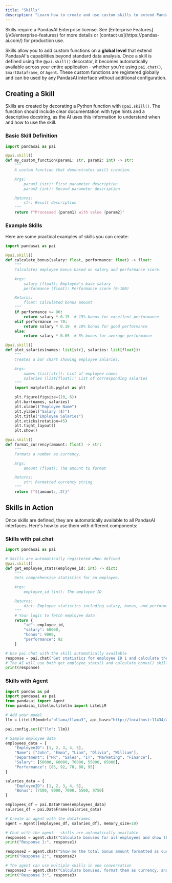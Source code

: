 ```yaml
---
title: "Skills"
description: "Learn how to create and use custom skills to extend PandasAI's capabilities"
---
```


<Note title="Enterprise Feature">
Skills require a PandasAI Enterprise license. See [Enterprise Features](/v3/enterprise-features) for more details or [contact us](https://pandas-ai.com/) for production use.
</Note>

Skills allow you to add custom functions on a **global level** that extend PandasAI's capabilities beyond standard data analysis. Once a skill is defined using the `@pai.skill()` decorator, it becomes automatically available across your entire application - whether you're using `pai.chat()`, `SmartDataframe`, or `Agent`. These custom functions are registered globally and can be used by any PandasAI interface without additional configuration.

## Creating a Skill

Skills are created by decorating a Python function with `@pai.skill()`. The function should include clear documentation with type hints and a descriptive docstring, as the AI uses this information to understand when and how to use the skill.

### Basic Skill Definition

```python
import pandasai as pai

@pai.skill()
def my_custom_function(param1: str, param2: int) -> str:
    """
    A custom function that demonstrates skill creation.

    Args:
        param1 (str): First parameter description
        param2 (int): Second parameter description

    Returns:
        str: Result description
    """
    return f"Processed {param1} with value {param2}"
```

### Example Skills

Here are some practical examples of skills you can create:

```python
import pandasai as pai

@pai.skill()
def calculate_bonus(salary: float, performance: float) -> float:
    """
    Calculates employee bonus based on salary and performance score.

    Args:
        salary (float): Employee's base salary
        performance (float): Performance score (0-100)

    Returns:
        float: Calculated bonus amount
    """
    if performance >= 90:
        return salary * 0.15  # 15% bonus for excellent performance
    elif performance >= 70:
        return salary * 0.10  # 10% bonus for good performance
    else:
        return salary * 0.05  # 5% bonus for average performance

@pai.skill()
def plot_salaries(names: list[str], salaries: list[float]):
    """
    Creates a bar chart showing employee salaries.

    Args:
        names (list[str]): List of employee names
        salaries (list[float]): List of corresponding salaries
    """
    import matplotlib.pyplot as plt

    plt.figure(figsize=(10, 6))
    plt.bar(names, salaries)
    plt.xlabel("Employee Name")
    plt.ylabel("Salary ($)")
    plt.title("Employee Salaries")
    plt.xticks(rotation=45)
    plt.tight_layout()
    plt.show()

@pai.skill()
def format_currency(amount: float) -> str:
    """
    Formats a number as currency.

    Args:
        amount (float): The amount to format

    Returns:
        str: Formatted currency string
    """
    return f"${amount:,.2f}"
```

## Skills in Action

Once skills are defined, they are automatically available to all PandasAI interfaces. Here's how to use them with different components:

### Skills with pai.chat

```python
import pandasai as pai

# Skills are automatically registered when defined
@pai.skill()
def get_employee_stats(employee_id: int) -> dict:
    """
    Gets comprehensive statistics for an employee.

    Args:
        employee_id (int): The employee ID

    Returns:
        dict: Employee statistics including salary, bonus, and performance
    """
    # Your logic to fetch employee data
    return {
        "id": employee_id,
        "salary": 60000,
        "bonus": 9000,
        "performance": 92
    }

# Use pai.chat with the skill automatically available
response = pai.chat("Get statistics for employee ID 1 and calculate their total compensation")
# The AI will use both get_employee_stats() and calculate_bonus() skills
print(response)
```

### Skills with Agent

```python
import pandas as pd
import pandasai as pai
from pandasai import Agent
from pandasai_litellm.litellm import LiteLLM

# Add your model
llm = LiteLLM(model="ollama/llama3", api_base="http://localhost:11434/api/generate")

pai.config.set({"llm": llm})

# Sample employee data
employees_data = {
    "EmployeeID": [1, 2, 3, 4, 5],
    "Name": ["John", "Emma", "Liam", "Olivia", "William"],
    "Department": ["HR", "Sales", "IT", "Marketing", "Finance"],
    "Salary": [50000, 60000, 70000, 55000, 65000],
    "Performance": [85, 92, 78, 88, 95]
}

salaries_data = {
    "EmployeeID": [1, 2, 3, 4, 5],
    "Bonus": [7500, 9000, 7000, 5500, 9750]
}

employees_df = pai.DataFrame(employees_data)
salaries_df = pai.DataFrame(salaries_data)

# Create an agent with the dataframes
agent = Agent([employees_df, salaries_df], memory_size=10)

# Chat with the agent - skills are automatically available
response1 = agent.chat("Calculate bonuses for all employees and show the results")
print("Response 1:", response1)

response2 = agent.chat("Show me the total bonus amount formatted as currency")
print("Response 2:", response2)

# The agent can use multiple skills in one conversation
response3 = agent.chat("Calculate bonuses, format them as currency, and create a chart")
print("Response 3:", response3)
```